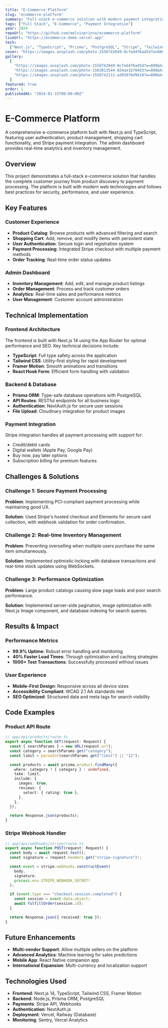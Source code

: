 ```yaml
---
title: "E-Commerce Platform"
slug: "ecommerce-platform"
summary: "Full-stack e-commerce solution with modern payment integration and admin dashboard"
tags: ["Full Stack", "E-Commerce", "Payment Integration"]
year: 2024
repoUrl: "https://github.com/melvinprince/ecommerce-platform"
liveUrl: "https://ecommerce-demo.vercel.app"
tech:
  ["Next.js", "TypeScript", "Prisma", "PostgreSQL", "Stripe", "Tailwind CSS"]
cover: "https://images.unsplash.com/photo-1556742049-0cfed4f6a45d?w=800&h=600&fit=crop"
gallery:
  [
    "https://images.unsplash.com/photo-1556742049-0cfed4f6a45d?w=800&h=600&fit=crop",
    "https://images.unsplash.com/photo-1563013544-824ae1b704d3?w=800&h=600&fit=crop",
    "https://images.unsplash.com/photo-1556742111-a301076d9d18?w=800&h=600&fit=crop",
  ]
featured: true
order: 1
publishedAt: "2024-01-15T00:00:00Z"
---
```


# E-Commerce Platform

A comprehensive e-commerce platform built with Next.js and TypeScript, featuring user authentication, product management, shopping cart functionality, and Stripe payment integration. The admin dashboard provides real-time analytics and inventory management.

## Overview

This project demonstrates a full-stack e-commerce solution that handles the complete customer journey from product discovery to payment processing. The platform is built with modern web technologies and follows best practices for security, performance, and user experience.

## Key Features

### Customer Experience

- **Product Catalog**: Browse products with advanced filtering and search
- **Shopping Cart**: Add, remove, and modify items with persistent state
- **User Authentication**: Secure login and registration system
- **Payment Processing**: Integrated Stripe checkout with multiple payment methods
- **Order Tracking**: Real-time order status updates

### Admin Dashboard

- **Inventory Management**: Add, edit, and manage product listings
- **Order Management**: Process and track customer orders
- **Analytics**: Real-time sales and performance metrics
- **User Management**: Customer account administration

## Technical Implementation

### Frontend Architecture

The frontend is built with Next.js 14 using the App Router for optimal performance and SEO. Key technical decisions include:

- **TypeScript**: Full type safety across the application
- **Tailwind CSS**: Utility-first styling for rapid development
- **Framer Motion**: Smooth animations and transitions
- **React Hook Form**: Efficient form handling with validation

### Backend & Database

- **Prisma ORM**: Type-safe database operations with PostgreSQL
- **API Routes**: RESTful endpoints for all business logic
- **Authentication**: NextAuth.js for secure user sessions
- **File Upload**: Cloudinary integration for product images

### Payment Integration

Stripe integration handles all payment processing with support for:

- Credit/debit cards
- Digital wallets (Apple Pay, Google Pay)
- Buy now, pay later options
- Subscription billing for premium features

## Challenges & Solutions

### Challenge 1: Secure Payment Processing

**Problem**: Implementing PCI-compliant payment processing while maintaining good UX.

**Solution**: Used Stripe's hosted checkout and Elements for secure card collection, with webhook validation for order confirmation.

### Challenge 2: Real-time Inventory Management

**Problem**: Preventing overselling when multiple users purchase the same item simultaneously.

**Solution**: Implemented optimistic locking with database transactions and real-time stock updates using WebSockets.

### Challenge 3: Performance Optimization

**Problem**: Large product catalogs causing slow page loads and poor search performance.

**Solution**: Implemented server-side pagination, image optimization with Next.js Image component, and database indexing for search queries.

## Results & Impact

### Performance Metrics

- **99.9% Uptime**: Robust error handling and monitoring
- **40% Faster Load Times**: Through optimization and caching strategies
- **1000+ Test Transactions**: Successfully processed without issues

### User Experience

- **Mobile-First Design**: Responsive across all device sizes
- **Accessibility Compliant**: WCAG 2.1 AA standards met
- **SEO Optimized**: Structured data and meta tags for search visibility

## Code Examples

### Product API Route

```typescript
// app/api/products/route.ts
export async function GET(request: Request) {
  const { searchParams } = new URL(request.url);
  const category = searchParams.get("category");
  const limit = parseInt(searchParams.get("limit") || "12");

  const products = await prisma.product.findMany({
    where: category ? { category } : undefined,
    take: limit,
    include: {
      images: true,
      reviews: {
        select: { rating: true },
      },
    },
  });

  return Response.json(products);
}
```

### Stripe Webhook Handler

```typescript
// app/api/webhooks/stripe/route.ts
export async function POST(request: Request) {
  const body = await request.text();
  const signature = request.headers.get("stripe-signature")!;

  const event = stripe.webhooks.constructEvent(
    body,
    signature,
    process.env.STRIPE_WEBHOOK_SECRET!
  );

  if (event.type === "checkout.session.completed") {
    const session = event.data.object;
    await fulfillOrder(session.id);
  }

  return Response.json({ received: true });
}
```

## Future Enhancements

- **Multi-vendor Support**: Allow multiple sellers on the platform
- **Advanced Analytics**: Machine learning for sales predictions
- **Mobile App**: React Native companion app
- **International Expansion**: Multi-currency and localization support

## Technologies Used

- **Frontend**: Next.js 14, TypeScript, Tailwind CSS, Framer Motion
- **Backend**: Node.js, Prisma ORM, PostgreSQL
- **Payments**: Stripe API, Webhooks
- **Authentication**: NextAuth.js
- **Deployment**: Vercel, Railway (Database)
- **Monitoring**: Sentry, Vercel Analytics
